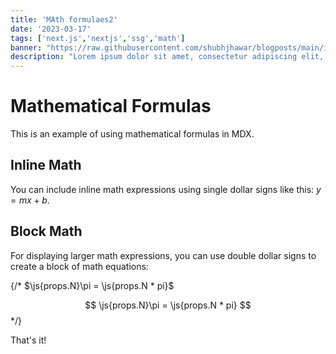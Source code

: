 ```yaml
---
title: 'MAth formulaes2'
date: '2023-03-17'
tags: ['next.js','nextjs','ssg','math']
banner: "https://raw.githubusercontent.com/shubhjhawar/blogposts/main/images/NextLevel1.png"
description: "Lorem ipsum dolor sit amet, consectetur adipiscing elit, sed do eiusmod tempor incididunt ut labore et dolore magna aliqua."
---
```


# Mathematical Formulas

This is an example of using mathematical formulas in MDX.

## Inline Math

You can include inline math expressions using single dollar signs like this: $y = mx + b$.

## Block Math

For displaying larger math expressions, you can use double dollar signs to create a block of math equations:


{/* $\js{props.N}\pi = \js{props.N * pi}$

$$
\js{props.N}\pi = \js{props.N * pi}
$$ */}

That's it!
